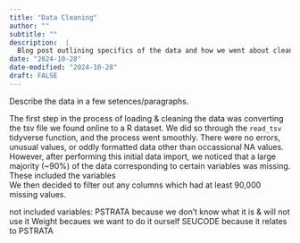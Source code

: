 ```yaml
---
title: "Data Cleaning"
author: ""
subtitle: ""
description:  |
  Blog post outlining specifics of the data and how we went about cleaning it.
date: "2024-10-28"
date-modified: "2024-10-28"
draft: FALSE
---
```


Describe the data in a few setences/paragraphs.

The first step in the process of loading & cleaning the data was converting the tsv file we found online to a R dataset. We did so through the `read_tsv` tidyverse function, and the process went smoothly. There were no errors, unusual values, or oddly formatted data other than occassional NA values. However, after performing this initial data import, we noticed that a large majority (~90%) of the data corresponding to certain variables was missing. These included the variables  
We then decided to filter out any columns which had at least 90,000 missing values. 

not included variables:
PSTRATA because we don't know what it is & will not use it
Weight becaues we want to do it ourself
SEUCODE because it relates to PSTRATA